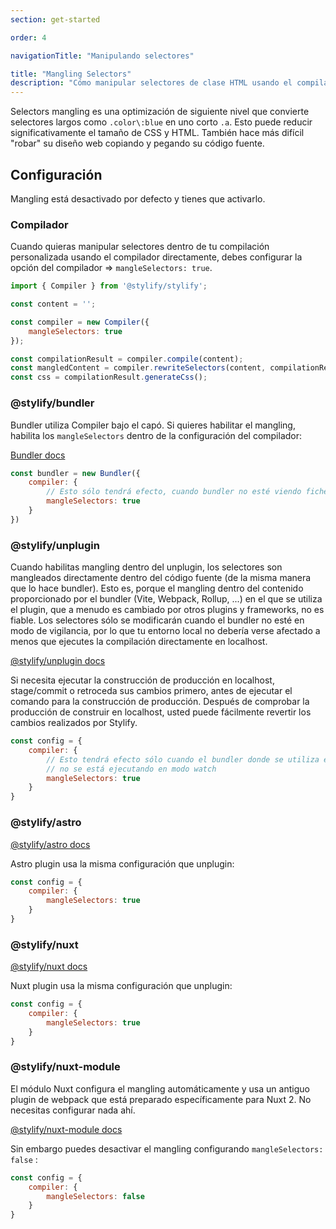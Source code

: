 ```yaml
---
section: get-started

order: 4

navigationTitle: "Manipulando selectores"

title: "Mangling Selectors"
description: "Cómo manipular selectores de clase HTML usando el compilador CSS de Stylify"
---
```


Selectors mangling es una optimización de siguiente nivel que convierte selectores largos como `.color\:blue` en uno corto `.a`.
Esto puede reducir significativamente el tamaño de CSS y HTML. También hace más difícil "robar" su diseño web copiando y pegando su código fuente.

## Configuración
Mangling está desactivado por defecto y tienes que activarlo.

### Compilador

Cuando quieras manipular selectores dentro de tu compilación personalizada usando el compilador directamente, debes configurar la opción del compilador => `mangleSelectors: true`.

```javascript
import { Compiler } from '@stylify/stylify';

const content = '';

const compiler = new Compiler({
	mangleSelectors: true
});

const compilationResult = compiler.compile(content);
const mangledContent = compiler.rewriteSelectors(content, compilationResult);
const css = compilationResult.generateCss();
```

### @stylify/bundler
Bundler utiliza Compiler bajo el capó. Si quieres habilitar el mangling, habilita los `mangleSelectors` dentro de la configuración del compilador:

[Bundler docs](/es/docs/bundler)

```js
const bundler = new Bundler({
	compiler: {
		// Esto sólo tendrá efecto, cuando bundler no esté viendo ficheros
		mangleSelectors: true
	}
})
```

### @stylify/unplugin
Cuando habilitas mangling dentro del unplugin, los selectores son mangleados directamente dentro del código fuente (de la misma manera que lo hace bundler).
Esto es, porque el mangling dentro del contenido proporcionado por el bundler (Vite, Webpack, Rollup, ...) en el que se utiliza el plugin, que a menudo es cambiado por otros plugins y frameworks, no es fiable.
Los selectores sólo se modificarán cuando el bundler no esté en modo de vigilancia, por lo que tu entorno local no debería verse afectado a menos que ejecutes la compilación directamente en localhost.

[@stylify/unplugin docs](/es/docs/unplugin)

<Note>Si necesita ejecutar la construcción de producción en localhost, stage/commit o retroceda sus cambios primero, antes de ejecutar el comando para la construcción de producción.
Después de comprobar la producción de construir en localhost, usted puede fácilmente revertir los cambios realizados por Stylify.</Note>

```js
const config = {
	compiler: {
		// Esto tendrá efecto sólo cuando el bundler donde se utiliza el plugin,
		// no se está ejecutando en modo watch
		mangleSelectors: true
	}
}
```

### @stylify/astro

[@stylify/astro docs](/es/docs/astro)

Astro plugin usa la misma configuración que unplugin:
```js
const config = {
	compiler: {
		mangleSelectors: true
	}
}
```

### @stylify/nuxt

[@stylify/nuxt docs](/es/docs/nuxt)

Nuxt plugin usa la misma configuración que unplugin:
```js
const config = {
	compiler: {
		mangleSelectors: true
	}
}
```

### @stylify/nuxt-module
El módulo Nuxt configura el mangling automáticamente y usa un antiguo plugin de webpack que está preparado específicamente para Nuxt 2.
No necesitas configurar nada ahí.

[@stylify/nuxt-module docs](/es/docs/nuxt-module)

Sin embargo puedes desactivar el mangling configurando `mangleSelectors: false` :

```js
const config = {
	compiler: {
		mangleSelectors: false
	}
}
```
